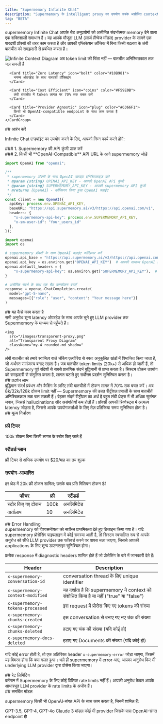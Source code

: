 ```yaml
---
title: "Supermemory Infinite Chat"
description: "Supermemory के intelligent proxy का उपयोग करके असीमित context वाले chat applications बनाएं"
tag: "BETA"
---
```



supermemory Infinite Chat आपके चैट अनुप्रयोगों को असीमित संदर्भात्मक memory देने वाला एक शक्तिशाली समाधान है। यह आपके मौजूदा LLM (लार्ज लैंग्वेज मॉडल) provider के सामने एक पारदर्शी प्रॉक्सी की तरह काम करता है और आपकी एप्लिकेशन लॉजिक में बिना किसी बदलाव के लंबी बातचीत को समझदारी से प्रबंधित करता है।

<img src="/images/infinite-context.png" alt="Infinite Context Diagram" className="rounded-lg shadow-lg" />

<Tabs>
  <Tab title="Key Features">
    <CardGroup cols={2}>
      <Card title="Unlimited Context" icon="infinity" color="#4F46E5">
        अब token limit की चिंता नहीं — बातचीत अनिश्चितकाल तक चल सकती है
      </Card>

      <Card title="Zero Latency" icon="bolt" color="#10B981">
        नगण्य ओवरहेड के साथ पारदर्शी प्रॉक्सिइंग
      </Card>

      <Card title="Cost Efficient" icon="coins" color="#F59E0B">
        लंबी बातचीत में token लागत पर 70% तक बचत करें
      </Card>

      <Card title="Provider Agnostic" icon="plug" color="#6366F1">
        किसी भी OpenAI‑compatible endpoint के साथ काम करता है
      </Card>
    </CardGroup>
  </Tab>
</Tabs>


<div id="getting-started">
  ## आरंभ करें
</div>

Infinite Chat एन्डपॉइंट का उपयोग करने के लिए, आपको निम्न कार्य करने होंगे:

<div id="1-get-a-supermemory-api-key">
  ### 1. Supermemory की API कुंजी प्राप्त करें
</div>

<GettingAPIKey />

<div id="2-add-supermemory-in-front-of-any-openai-compatible-api-url">
  ### 2. किसी भी **OpenAI-Compatible** API URL के आगे supermemory जोड़ें
</div>

<CodeGroup>

```typescript Typescript
import OpenAI from "openai";

/**
 * supermemory प्रॉक्सी के साथ OpenAI क्लाइंट इनिशियलाइज़ करें
 * @param {string} OPENAI_API_KEY - आपकी OpenAI API कुंजी
 * @param {string} SUPERMEMORY_API_KEY - आपकी supermemory API कुंजी
 * @returns {OpenAI} - कॉन्फ़िगर किया हुआ OpenAI क्लाइंट
 */
const client = new OpenAI({
  apiKey: process.env.OPENAI_API_KEY,
  baseURL: "https://api.supermemory.ai/v3/https://api.openai.com/v1",
  headers: {
    "x-supermemory-api-key": process.env.SUPERMEMORY_API_KEY,
    "x-sm-user-id": "Your_users_id"
  },
});
```

```python Python
import openai
import os

# supermemory प्रॉक्सी के साथ OpenAI क्लाइंट कॉन्फ़िगर करें
openai.api_base = "https://api.supermemory.ai/v3/https://api.openai.com/v1"
openai.api_key = os.environ.get("OPENAI_API_KEY")  # आपकी सामान्य OpenAI कुंजी
openai.default_headers = {
    "x-supermemory-api-key": os.environ.get("SUPERMEMORY_API_KEY"),  # आपकी supermemory कुंजी
}

# असीमित संदर्भ के साथ एक चैट कम्प्लीशन बनाएँ
response = openai.ChatCompletion.create(
  model="gpt-5-nano",
  messages=[{"role": "user", "content": "Your message here"}]
)
```

</CodeGroup>

<div id="how-it-works">
  ## यह कैसे काम करता है
</div>

<Steps>
  <Step title="Transparent Proxying">
    सभी अनुरोध शून्य latency ओवरहेड के साथ आपके चुने हुए LLM provider तक Supermemory के माध्यम से पहुँचते हैं।

    <img
      src="/images/transparent-proxy.png"
      alt="Transparent Proxy Diagram"
      className="my-4 rounded-md shadow"
    />
  </Step>
  <Step title="Intelligent Chunking">
    लंबी बातचीत को हमारे स्वामित्व वाले चंकिंग एल्गोरिद्म से स्वतः अनुकूलित खंडों में विभाजित किया जाता है, जो अर्थगत सामंजस्य बनाए रखता है।
  </Step>
  <Step title="Smart Retrieval">
    जब बातचीत token limits (20k+) से अधिक हो जाती हैं, तो Supermemory पूर्व संदेशों से सबसे प्रासंगिक संदर्भ बुद्धिमानी से प्राप्त करता है।
  </Step>
  <Step title="Automatic Token Management">
    सिस्टम टोकन उपयोग को समझदारी से संतुलित करता है, लागत घटाते हुए सर्वोत्तम प्रदर्शन सुनिश्चित करता है।
  </Step>
</Steps>

<div id="performance-benefits">
  ## प्रदर्शन लाभ
</div>

<Accordion title="कम टोकन उपयोग" defaultOpen icon="coins">
  बुद्धिमान संदर्भ प्रबंधन और कैशिंग के ज़रिए लंबी बातचीतों में टोकन लागत में 70% तक बचत करें।
</Accordion>

<Accordion title="असीमित संदर्भ" icon="infinity">
  अब 8k/32k/128k टोकन limit नहीं — Supermemory की उन्नत रीट्रीवल प्रणाली के साथ बातचीतें अनिश्चितकाल तक चल सकती हैं।
</Accordion>

<Accordion title="बेहतर जवाब गुणवत्ता" icon="sparkles">
  बेहतर संदर्भ रीट्रीवल का अर्थ है बहुत लंबी थ्रेड्स में भी अधिक सुसंगत जवाब, जिससे hallucinations और असंगतियाँ कम होती हैं।
</Accordion>

<Accordion title="शून्य प्रदर्शन दंड" icon="bolt">
  प्रॉक्सी आपकी रिक्वेस्ट्स में अत्यल्प latency जोड़ता है, जिससे आपके उपयोगकर्ताओं के लिए तेज़ प्रतिक्रिया समय सुनिश्चित होता है।
</Accordion>

<div id="pricing">
  ## मूल्य निर्धारण
</div>

<Tabs>
  <Tab title="Plans">
    <div className="mt-4">
      <div className="grid grid-cols-1 md:grid-cols-3 gap-4">
        <div className="p-4 border rounded-lg">
          <h3 className="text-lg font-bold">फ्री टियर</h3>
          <p className="text-sm text-gray-600 dark:text-gray-300">100k टोकन बिना किसी लागत के स्टोर किए जाते हैं</p>
        </div>
        <div className="p-4 border rounded-lg">
          <h3 className="text-lg font-bold">स्टैंडर्ड प्लान</h3>
          <p className="text-sm text-gray-600 dark:text-gray-300">फ्री टियर से अधिक उपयोग पर $20/माह का तय शुल्क</p>
        </div>
        <div className="p-4 border rounded-lg">
          <h3 className="text-lg font-bold">उपयोग-आधारित</h3>
          <p className="text-sm text-gray-600 dark:text-gray-300">हर थ्रेड में 20k फ्री टोकन शामिल; उसके बाद प्रति मिलियन टोकन $1</p>
        </div>
      </div>
    </div>
  </Tab>
  <Tab title="Comparison">
    <div className="mt-4">
      <table className="min-w-full divide-y divide-gray-200">
        <thead>
          <tr>
            <th className="px-6 py-3 text-left text-xs font-medium text-gray-500 uppercase tracking-wider">
              फीचर
            </th>
            <th className="px-6 py-3 text-left text-xs font-medium text-gray-500 uppercase tracking-wider">
              फ्री
            </th>
            <th className="px-6 py-3 text-left text-xs font-medium text-gray-500 uppercase tracking-wider">
              स्टैंडर्ड
            </th>
          </tr>
        </thead>
        <tbody className="divide-y divide-gray-200">
          <tr>
            <td className="px-6 py-4 whitespace-nowrap text-sm">
              स्टोर किए गए टोकन
            </td>
            <td className="px-6 py-4 whitespace-nowrap text-sm">
              100k
            </td>
            <td className="px-6 py-4 whitespace-nowrap text-sm">
              अनलिमिटेड
            </td>
          </tr>
          <tr>
            <td className="px-6 py-4 whitespace-nowrap text-sm">
              वार्तालाप
            </td>
            <td className="px-6 py-4 whitespace-nowrap text-sm">
              10
            </td>
            <td className="px-6 py-4 whitespace-nowrap text-sm">
              अनलिमिटेड
            </td>
          </tr>
        </tbody>
      </table>
    </div>
  </Tab>
</Tabs>

<div id="error-handling">
  ## Error Handling
</div>

<Note>
  supermemory को विश्वसनीयता को सर्वोच्च प्राथमिकता देते हुए डिज़ाइन किया गया है। यदि supermemory प्रोसेसिंग पाइपलाइन में कोई समस्या आती है, तो सिस्टम स्वचालित रूप से आपके अनुरोध को सीधे LLM provider तक फॉरवर्ड करने पर वापस चला जाएगा, जिससे आपकी applications के लिए शून्य डाउनटाइम सुनिश्चित होगा।
</Note>

प्रत्येक response में diagnostic headers शामिल होते हैं जो प्रोसेसिंग के बारे में जानकारी देते हैं:

| Header                           | Description                                                             |
| -------------------------------- | ----------------------------------------------------------------------- |
| `x-supermemory-conversation-id`  | conversation thread के लिए unique identifier                            |
| `x-supermemory-context-modified` | यह दर्शाता है कि supermemory ने context को संशोधित किया है या नहीं ("true" या "false") |
| `x-supermemory-tokens-processed` | इस request में प्रोसेस किए गए tokens की संख्या                         |
| `x-supermemory-chunks-created`   | इस conversation से बनाए गए नए चंक की संख्या                            |
| `x-supermemory-chunks-deleted`   | हटाए गए चंक की संख्या (यदि कोई हो)                                     |
| `x-supermemory-docs-deleted`     | हटाए गए Documents की संख्या (यदि कोई हो)                                |

यदि कोई error होती है, तो एक अतिरिक्त header `x-supermemory-error` जोड़ा जाएगा, जिसमें यह विवरण होगा कि क्या गलत हुआ। भले ही supermemory में error आए, आपका अनुरोध फिर भी underlying LLM provider द्वारा प्रोसेस किया जाएगा।

<div id="rate-limiting">
  ## रेट लिमिटिंग
</div>

<Info>
  वर्तमान में Supermemory के लिए कोई विशिष्ट rate limits नहीं हैं। आपकी अनुरोध केवल आपके आधारभूत LLM provider के rate limits के अधीन हैं।
</Info>

<div id="supported-models">
  ## समर्थित मॉडल
</div>

supermemory किसी भी OpenAI-संगत API के साथ काम करता है, जिनमें शामिल हैं:

<CardGroup cols={3}>
  <Card title="OpenAI" icon="openai">
    GPT-3.5, GPT-4, GPT-4o
  </Card>
  <Card title="Anthropic" icon="user-astronaut">
    Claude 3 मॉडल
  </Card>
  <Card title="Other Providers" icon="plug">
    कोई भी provider जिसके पास OpenAI-संगत endpoint हो
  </Card>
</CardGroup>